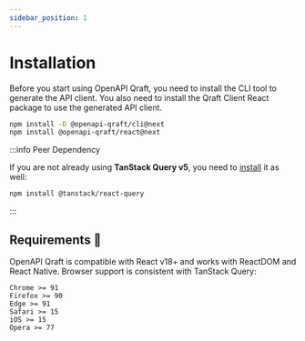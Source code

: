 ```yaml
---
sidebar_position: 1
---
```


# Installation

Before you start using OpenAPI Qraft, you need to install the CLI tool to generate the API client.
You also need to install the Qraft Client React package to use the generated API client.

```bash npm2yarn
npm install -D @openapi-qraft/cli@next
npm install @openapi-qraft/react@next
```

:::info Peer Dependency

If you are not already using **TanStack Query v5**, you need to
[install](https://tanstack.com/query/latest/docs/framework/react/installation) it as well:

```bash npm2yarn
npm install @tanstack/react-query
```

:::

## Requirements 🌴

OpenAPI Qraft is compatible with React v18+ and works with ReactDOM and React Native.
Browser support is consistent with TanStack Query:

```text
Chrome >= 91
Firefox >= 90
Edge >= 91
Safari >= 15
iOS >= 15
Opera >= 77
```
